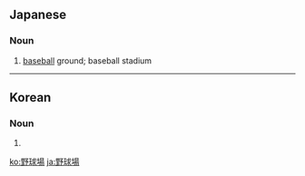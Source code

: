 ==Japanese==
{{ja-kanjitab|や|きゅう|じょう|yomi=on}}

===Noun===
{{ja-noun|やきゅうじょう}}

# [[baseball]] ground; baseball stadium

----

==Korean==
{{ko-hanjatab|}}

===Noun===
{{ko-noun|hj|hangeul=야구장}}

# {{hanja form of|야구장|[[baseball]] ground; baseball stadium}}

[[ko:野球場]]
[[ja:野球場]]